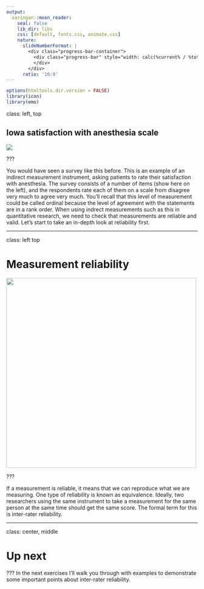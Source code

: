 ```yaml
---
output:
  xaringan::moon_reader:
    seal: false
    lib_dir: libs
    css: [default, fonts.css, animate.css]
    nature:
      slideNumberFormat: |
        <div class="progress-bar-container">
          <div class="progress-bar" style="width: calc(%current% / %total% * 100%);">
          </div>
        </div>
      ratio: '16:9'
---
```


```r
options(htmltools.dir.version = FALSE)
library(icon)
library(emo)
```

class: left, top

## Iowa satisfaction with anesthesia scale

<img src="isas.png">

???

You would have seen a survey like this before. This is an example of an indirect measurement instrument, asking patients to rate their satisfaction with anesthesia. The survey consists of a number of items (show here on the left), and the respondents rate each of them on a scale from disagree very much to agree very much. You'll recall that this level of measurement could be called ordinal because the level of agreement with the statements are in a rank order.  When using indrect measurements such as this in quantitative research, we need to check that measurements are reliable and valid. Let's start to take an in-depth look at reliability first. 


---

class: left top

# Measurement reliability

<img src="reliability.png" height="500px" width="auto">

???

If a measurement is reliable, it means that we can reproduce what we are measuring. One type of reliability is known as equivalence. Ideally, two researchers using the same instrument to take a measurement for the same person at the same time should get the same score. The formal term for this is inter-rater reliability. 

---


class: center, middle

# Up next


???
In the next exercises I'll walk you through with examples to demonstrate some important points about inter-rater reliability. 


